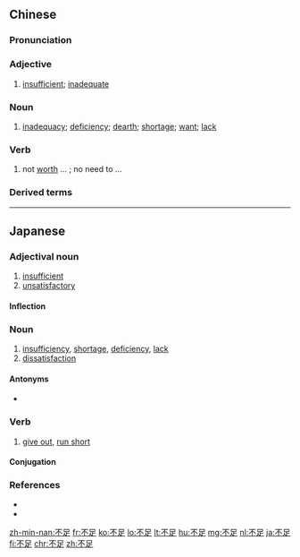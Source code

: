 ==Chinese==
{{zh-forms}}

===Pronunciation===
{{zh-pron
|m=bùzú
|c=bat1 zuk1
|h=pfs=put-chiuk
|mn=put-chiok
|ma=y
|cat=a,n,v
}}

===Adjective===
{{zh-adj}}

# [[insufficient]]; [[inadequate]]

===Noun===
{{zh-noun}}

# [[inadequacy]]; [[deficiency]]; [[dearth]]; [[shortage]]; [[want]]; [[lack]]

===Verb===
{{zh-verb}}

# {{lb|zh|literary}} not [[worth]] ... ; no need to ...

===Derived terms===
{{zh-der|不足之處|成事不足，敗事有餘|美中不足|睡眠不足|微不足道|注意力不足過動症}}

{{zh-cat|Intermediate}}

----

==Japanese==
{{ja-kanjitab|ふ|そく|yomi=on}}

===Adjectival noun===
{{ja-adj|infl=na|ふそく}}

# [[insufficient]]
# [[unsatisfactory]]

====Inflection====
{{ja-na|ふそく}}

===Noun===
{{ja-noun|ふそく}}

# [[insufficiency]], [[shortage]], [[deficiency]], [[lack]]
# [[dissatisfaction]]

====Antonyms====
* {{ja-r|満足|まんぞく}}

===Verb===
{{ja-verb-suru|ふそく}}

# [[give out]], [[run short]]

====Conjugation====
{{ja-suru|ふそく}}

===References===
* {{R:Shogakukan}}
* {{R:Meikyo}}

[[zh-min-nan:不足]]
[[fr:不足]]
[[ko:不足]]
[[lo:不足]]
[[lt:不足]]
[[hu:不足]]
[[mg:不足]]
[[nl:不足]]
[[ja:不足]]
[[fi:不足]]
[[chr:不足]]
[[zh:不足]]